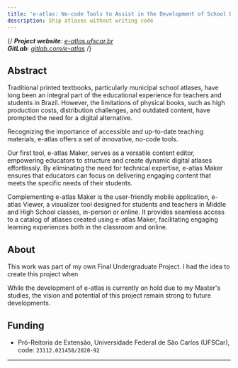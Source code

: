 ```yaml
---
title: 'e-atlas: No-code Tools to Assist in the Development of School Digital Atlases'
description: Ship atlases without writing code
---
```



<BlogHeader />

{/*<Callout type='info'>
  **Project website**: [e-atlas.ufscar.br](https://e-atlas.ufscar.br)\
  **GitLab**: [gitlab.com/e-atlas](https://gitlab.com/e-atlas)
</Callout>*/}

## Abstract
Traditional printed textbooks, particularly municipal school atlases, have long been an integral part of the educational experience for teachers and students in Brazil. However, the limitations of physical books, such as high production costs, distribution challenges, and outdated content, have prompted the need for a digital alternative.

Recognizing the importance of accessible and up-to-date teaching materials, e-atlas offers a set of innovative, no-code tools.

Our first tool, e-atlas Maker, serves as a versatile content editor, empowering educators to structure and create dynamic digital atlases effortlessly. By eliminating the need for technical expertise, e-atlas Maker ensures that educators can focus on delivering engaging content that meets the specific needs of their students.

Complementing e-atlas Maker is the user-friendly mobile application, e-atlas Viewer, a visualizer tool designed for students and teachers in Middle and High School classes, in-person or online. It provides seamless access to a catalog of atlases created using e-atlas Maker, facilitating engaging learning experiences both in the classroom and online.

## About
This work was part of my own Final Undergraduate Project. I had the idea to create this project when 

While the development of e-atlas is currently on hold due to my Master's studies, the vision and potential of this project remain strong to future developments.

## Funding
- Pró-Reitoria de Extensão, Universidade Federal de São Carlos (UFSCar), code: `23112.021458/2020-92`

---

<Giscus />
